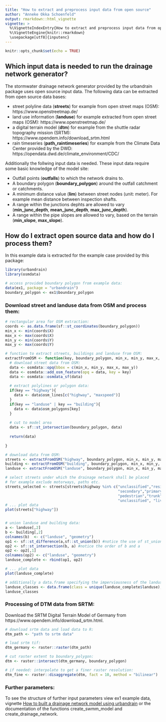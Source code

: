 ```yaml
---
title: "How to extract and preprocess input data from open source"
author: "Anneke Okka Schoenfeld"
output: rmarkdown::html_vignette
vignette: >
  %\VignetteIndexEntry{How to extract and preprocess input data from open source}
  %\VignetteEngine{knitr::rmarkdown}
  \usepackage[utf8]{inputenc}
---
```


```r
knitr::opts_chunk$set(echo = TRUE)
```

## Which input data is needed to run the drainage network generator?

The stormwater drainage network generator provided by the urbandrain package uses open source input data. The following data can be extracted from open source data bases:

- street polyline data (**streets**) for example from open street maps (OSM): https://www.openstreetmap.de/
- land use information (**landuse**) for example extracted from open street maps (OSM): https://www.openstreetmap.de/
- a digital terrain model (**dtm**) for example from the shuttle radar topography mission (SRTM): https://www.opendem.info/download_srtm.html
- rain timeseries (**path_raintimeseries**) for example from the Climate Data Center provided by the DWD: https://opendata.dwd.de/climate_environment/CDC/

Additionally the follwing input data is needed. These input data require some basic knowledge of the model site:

- Outfall points (**outfalls**) to which the network drains to.
- A boundary polygon (**boundary_polygon**) around the outfall catchment or catchments.
- A minimum distance value (**lim**) between street nodes (unit: meter). For example mean distance between inspection shafts.
- A range within the junctions dephts are allowed to vary (**min_junc_depth**, **mean_junc_depth**, **max_junc_depth**).
- A range within the pipe slopes are allowed to vary, based on the terrain (**min_slope**, **max_slope**).


## How do I extract open source data and how do I process them?
In this example data is extracted for the example case provided by this package:

```r
library(urbandrain)
library(osmdata)

# access provided boundary polygon from example data:
data(ex1, package = "urbandrain")
boundary_polygon <- ex1$boundary_polygon

```

### Download street and landuse data from OSM and process them:

```r
# rectangular area for OSM extraction:
coords <- as.data.frame(sf::st_coordinates(boundary_polygon))
min_x <- min(coords$X)
max_x <- max(coords$X)
min_y <- min(coords$Y)
max_y <- max(coords$Y)

# function to extract streets, buildings and landuse from OSM:
extractFromOSM <- function(key, boundary_polygon, min_x, min_y, max_x, max_y){
  # download street data from OSM:
  data <- osmdata::opq(bbox = c(min_x, min_y, max_x, max_y))
  data <- osmdata::add_osm_feature(opq = data, key = key)
  data <- osmdata::osmdata_sf(data)
  
  # extract polylines or polygon data:
  if(key == "highway"){
    data <- data$osm_lines[c("highway", "maxspeed")]
  }
  if(key == "landuse" | key == "building"){
    data <- data$osm_polygons[key]
  }
  
  # cut to model area
  data <- sf::st_intersection(boundary_polygon, data)
  
  return(data)
  
}

# download data from OSM:
streets <- extractFromOSM("highway", boundary_polygon, min_x, min_y, max_x, max_y)
building <- extractFromOSM("building", boundary_polygon, min_x, min_y, max_x, max_y)
landuse <- extractFromOSM("landuse", boundary_polygon, min_x, min_y, max_x, max_y)

# select streets under which the drainage network shall be placed
# for example exclude motorways, paths etc.
streets_selected <- streets[streets$highway %in% c("unclassified","residential","tertiary",
                                                   "secondary","primary",
                                                   "pedestrian","trunk",
                                                   "unclassified", "living_street"),]
# ... plot data
plot(streets["highway"])


# union landuse and building data:
a <- landuse[,2]
b <- building[,2]
colnames(b)  <- c("landuse", "geometry")
op1 <- sf::st_difference(a,sf::st_union(b)) #notice the use of st_union()
op2 <- sf::st_intersection(b, a) #notice the order of b and a
op2 <- op2[,1]
colnames(op2) <- c("landuse", "geometry")
landuse_complete <- rbind(op1, op2)

# ... plot data
plot(landuse_complete)

# additionally a data.frame specifying the imperviousness of the landuse classes is needed, for example:
landuse_classes <- data.frame(class = unique(landuse_complete$landuse), imperviousness = c(0.4,0,1))
landuse_classes

```

### Processing of DTM data from SRTM:
Download the SRTM Digital Terrain Model of Germany from https://www.opendem.info/download_srtm.html.

```r
# download srtm data and load data to R:
dtm_path <- "path to srtm data"

# load srtm tif:
dtm_germany <- raster::raster(dtm_path)

# cut raster extent to boundary_polygon:
dtm <- raster::intersect(dtm_germany, boundary_polygon)

# if needed: interpolate to get a finer raster resolution:
dtm_fine <- raster::disaggregate(dtm, fact = 10, method = "bilinear")


```

### Further parameters:
To see the structure of further input parameters view ex1 example data, vignette [How to built a drainage network model using urbandrain](How_to_built_a_drainage_network_model_using_urbandrain.html) or the documentation of the functions create_swmm_model and create_drainage_network.
